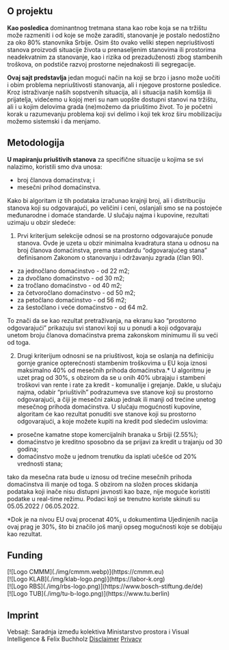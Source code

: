 <section>

## O projektu

**Kao posledica** dominantnog tretmana stana kao robe koja se na tržištu može razmeniti i od koje se može zaraditi, stanovanje je postalo nedostižno za oko 80% stanovnika Srbije. Osim što ovako veliki stepen nepriuštivosti stanova proizvodi situacije života u prenaseljenim stanovima ili prostorima neadekvatnim za stanovanje, kao i rizika od prezaduženosti zbog stambenih troškova, on podstiče razvoj prostorne nejednakosti ili segregacije. 

**Ovaj sajt predstavlja** jedan mogući način na koji se brzo i jasno može uočiti i obim problema nepriuštivosti stanovanja, ali i njegove prostorne posledice. Kroz istraživanje naših sopstvenih situacija, ali i situacija naših komšija ili prijatelja, videćemo u kojoj meri su nam uopšte dostupni stanovi na tržištu, ali i u kojim delovima grada (ne)možemo da priuštimo život. To je početni korak u razumevanju problema koji svi delimo i koji tek kroz širu mobilizaciju možemo sistemski i da menjamo.



## Metodologija

**U mapiranju priuštivih stanova** za specifične situacije u kojima se svi nalazimo, koristili smo dva unosa:

- broj članova domaćinstva; i
- mesečni prihod domaćinstva.

Kako bi algoritam iz tih podataka izračunao krajnji broj, ali i distribuciju stanova koji su odgovarajući, po veličini i ceni, oslanjali smo se na postojeće međunarodne i domaće standarde.
U slučaju najma i kupovine, rezultati uzimaju u obzir sledeće: 

1) Prvi kriterijum selekcije odnosi se na prostorno odgovarajuće ponude stanova. Ovde je uzeta u obzir minimalna kvadratura stana u odnosu na broj članova domaćinstva, prema standardu “odgovarajućeg stana” definisanom Zakonom o stanovanju i održavanju zgrada (član 90). 

- za jednočlano domaćinstvo - od 22 m2;
- za dvočlano domaćinstvo - od 30 m2;
- za tročlano domaćinstvo - od 40 m2;
- za četvoročlano domaćinstvo - od 50 m2;
- za petočlano domaćinstvo - od 56 m2;
- za šestočlano i veće domaćinstvo - od 64 m2.

To znači da se kao rezultat pretraživanja, na ekranu kao “prostorno odgovarajući” prikazuju svi stanovi koji su u ponudi a koji odgovaraju unetom broju članova domaćinstva prema zakonskom minimumu ili su veći od toga.

2) Drugi kriterijum odnosni se na priuštivost, koja se oslanja na definiciju gornje granice opterećnosti stambenim troškovima u EU koja iznosi maksimalno 40% od mesečnih prihoda domaćinstva.* U algoritmu je uzet prag od 30%, s obzirom da se u onih 40% ubrajaju i stambeni troškovi van rente i rate za kredit - komunalije i grejanje. Dakle, u slučaju najma, odabir “priuštivih” podrazumeva sve stanove koji su prostorno odgovarajući, a čiji je mesečni zakup jednak ili manji od trećine unetog mesečnog prihoda domaćinstva. U slučaju mogućnosti kupovine, algoritam će kao rezultat ponuditi sve stanove koji su prostorno odgovarajući, a koje možete kupiti na kredit pod sledećim uslovima:

- prosečne kamatne stope komercijalnih branaka u Srbiji (2.55%);
- domaćinstvo je kreditno sposobno da se prijavi za kredit u trajanju od 30 godina;
- domaćinstvo može u jednom trenutku da isplati učešće od 20% vrednosti stana;


tako da mesečna rata bude u iznosu od trećine mesečnih prihoda domaćinstva ili manje od toga.
S obzirom na složen proces skidanja podataka koji inače nisu distupni javnosti kao baze, nije moguće koristiti podatke u real-time režimu. Podaci koji se trenutno koriste skinuti su 05.05.2022 / 06.05.2022.


*Dok je na nivou EU ovaj procenat 40%, u dokumentima Ujedinjenih nacija ovaj prag je 30%, što bi značilo još manji opseg mogućnosti koje se dobijaju kao rezultat.

</section>

<section>

## Funding

<div className='images'>
[![Logo CMMM](./img/cmmm.webp)](https://cmmm.eu)<br />
[![Logo KLAB](./img/klab-logo.png)](https://labor-k.org)<br />
[![Logo RBS](./img/rbs-logo.png)](https://www.bosch-stiftung.de/de)<br />
[![Logo TUB](./img/tu-b-logo.png)](https://www.tu.berlin)
</div>
</section>

<section>

## Imprint
Vebsajt: Saradnja između kolektiva Ministarstvo prostora i Visual Intelligence & Felix Buchholz
[Disclaimer](https://www.tu-berlin.de/servicemenue/impressum/)
[Privacy](https://www.tu-berlin.de/servicemenue/impressum/)

</section>

